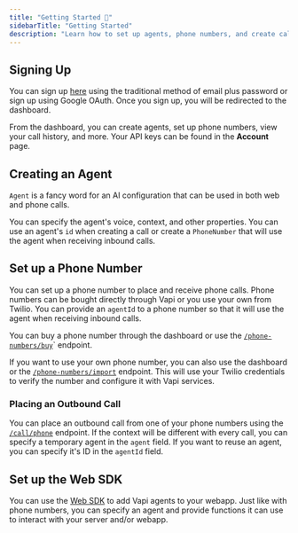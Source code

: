 ```yaml
---
title: "Getting Started 🚀"
sidebarTitle: "Getting Started"
description: "Learn how to set up agents, phone numbers, and create calls."
---
```


## Signing Up

You can sign up [here](https://dashboard.vapi.ai) using the traditional method of email plus password or sign up using Google OAuth. Once you sign up, you will be redirected to the dashboard.

From the dashboard, you can create agents, set up phone numbers, view your call history, and more. Your API keys can be found in the **Account** page.

## Creating an Agent

`Agent` is a fancy word for an AI configuration that can be used in both web and phone calls.

You can specify the agent's voice, context, and other properties. You can use an agent's `id` when creating a call or create a `PhoneNumber` that will use the agent when receiving inbound calls.

## Set up a Phone Number

You can set up a phone number to place and receive phone calls. Phone numbers can be bought directly through Vapi or you use your own from Twilio. You can provide an `agentId` to a phone number so that it will use the agent when receiving inbound calls.

You can buy a phone number through the dashboard or use the [`/phone-numbers/buy`](/api-reference/phone-numbers/buy-phone-number)` endpoint.

If you want to use your own phone number, you can also use the dashboard or the [`/phone-numbers/import`](/api-reference/phone-numbers/verify-phone-number) endpoint. This will use your Twilio credentials to verify the number and configure it with Vapi services.

### Placing an Outbound Call

You can place an outbound call from one of your phone numbers using the [`/call/phone`](/api-reference/call/phone) endpoint. If the context will be different with every call, you can specify a temporary agent in the `agent` field. If you want to reuse an agent, you can specify it's ID in the `agentId` field.

## Set up the Web SDK

You can use the [Web SDK](https://github.com/VapiAI/web) to add Vapi agents to your webapp. Just like with phone numbers, you can specify an agent and provide functions it can use to interact with your server and/or webapp.
